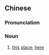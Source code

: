 {{also|此间}}
==Chinese==
{{zh-forms|s=此间}}

===Pronunciation===
{{zh-pron
|m=cǐjiān
|cat=n
}}

===Noun===
{{zh-noun}}

# {{lb|zh|archaic}} [[this]] [[place]]; [[here]]